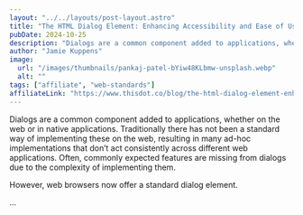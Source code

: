 ```yaml
---
layout: "../../layouts/post-layout.astro"
title: "The HTML Dialog Element: Enhancing Accessibility and Ease of Use"
pubDate: 2024-10-25
description: "Dialogs are a common component added to applications, whether on the web or in native applications. Traditionally there has not been a standard way of implementing these on the web, resulting in many ad-hoc implementations that don’t act consistently across different web applications. Often, commonly expected features are missing from dialogs due to the complexity of implementing them."
author: "Jamie Kuppens"
image:
  url: "/images/thumbnails/pankaj-patel-bYiw48KLbmw-unsplash.webp"
  alt: ""
tags: ["affiliate", "web-standards"]
affiliateLink: "https://www.thisdot.co/blog/the-html-dialog-element-enhancing-accessibility-and-ease-of-use"
---
```


Dialogs are a common component added to applications, whether on the web or in
native applications. Traditionally there has not been a standard way of
implementing these on the web, resulting in many ad-hoc implementations that
don’t act consistently across different web applications. Often, commonly
expected features are missing from dialogs due to the complexity of
implementing them.

However, web browsers now offer a standard dialog element.

...
